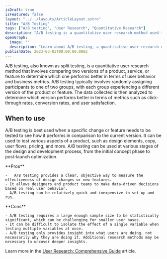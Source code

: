 ```yaml
---
isDraft: true
isFeatured: false
layout: "../../layouts/ArticleLayout.astro"
title: "A/B Testing"
tags: ["A/B testing", "User Research", "Quantitative Research"]
description: "A/B testing is a quantitative user research method used to compare two versions of a product or feature to determine which performs better in terms of user behavior and business metrics."
openGraph:
  image: ""
  description: "Learn about A/B testing, a quantitative user research method used to compare two versions of a product or feature to determine which performs better in terms of user behavior and business metrics."
publishDate: 2023-03-03T00:00:00.000Z
---
```


A/B testing, also known as split testing, is a quantitative user research method that involves comparing two versions of a product, service, or feature to determine which one performs better in terms of user behavior and business metrics. A/B testing typically involves randomly assigning participants to one of two groups, with each group experiencing a different version of the product or feature. The data collected is then analyzed to determine which version performs better in terms of metrics such as click-through rates, conversion rates, and user satisfaction.

## When to use

A/B testing is best used when a specific change or feature needs to be tested to see how it performs in comparison to the current version. It can be used to test various aspects of a product, such as design elements, copy, user flows, pricing, and more. A/B testing can be used at various stages of the design and development process, from the initial concept phase to post-launch optimization.

<div class="mt-8 mb-8 grid grid-cols-2 divide-x overflow-hidden rounded-md border">
  <div class="py-6 px-10 space-y-4">
    **Pros**

    -   A/B testing provides a clear, objective way to measure the effectiveness of design changes or new features.
    - It allows designers and product teams to make data-driven decisions based on real user behavior.
    - A/B testing can be relatively quick and inexpensive to set up and run.

  </div>
  <div class="py-6 px-10 space-y-4">
    **Cons**

    - A/B testing requires a large enough sample size to be statistically significant, which can be challenging for smaller user bases.
    - It can be difficult to isolate the effect of a single variable when testing multiple variables at once.
    - A/B testing only provides insight into what users are doing, not necessarily why they are doing it. Additional research methods may be necessary to uncover deeper insights.

  </div>
</div>

Learn more in the [User Research: Comprehensive Guide](/blog/user-research-comprehensive-guide/) article.
